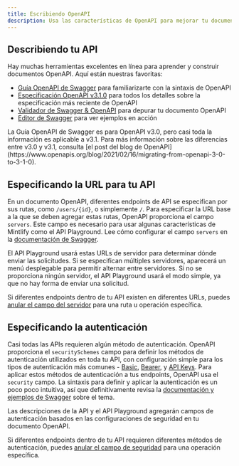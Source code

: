 ```yaml
---
title: Escribiendo OpenAPI
description: Usa las características de OpenAPI para mejorar tu documentación
---
```


## Describiendo tu API

Hay muchas herramientas excelentes en línea para aprender y construir documentos OpenAPI. Aquí están nuestras favoritas:

* [Guía OpenAPI de Swagger](https://swagger.io/docs/specification/about/) para familiarizarte con la sintaxis de OpenAPI
* [Especificación OpenAPI v3.1.0](https://github.com/OAI/OpenAPI-Specification/blob/main/versions/3.1.0.md) para todos los detalles sobre la especificación más reciente de OpenAPI
* [Validador de Swagger & OpenAPI](https://editor.swagger.io/) para depurar tu documento OpenAPI
* [Editor de Swagger](https://editor.swagger.io/) para ver ejemplos en acción

<Note>
  La Guía OpenAPI de Swagger es para OpenAPI v3.0, pero casi toda la información es aplicable a v3.1. Para más información sobre las diferencias entre v3.0 y v3.1, consulta [el post del blog de OpenAPI](https://www.openapis.org/blog/2021/02/16/migrating-from-openapi-3-0-to-3-1-0).
</Note>

## Especificando la URL para tu API

En un documento OpenAPI, diferentes endpoints de API se especifican por sus rutas, como `/users/{id}`, o simplemente `/`. Para especificar la URL base a la que se deben agregar estas rutas, OpenAPI proporciona el campo `servers`. Este campo es necesario para usar algunas características de Mintlify como el API Playground. Lee cómo configurar el campo `servers` en la [documentación de Swagger](https://swagger.io/docs/specification/api-host-and-base-path/).

El API Playground usará estas URLs de servidor para determinar dónde enviar las solicitudes. Si se especifican múltiples servidores, aparecerá un menú desplegable para permitir alternar entre servidores. Si no se proporciona ningún servidor, el API Playground usará el modo simple, ya que no hay forma de enviar una solicitud.

Si diferentes endpoints dentro de tu API existen en diferentes URLs, puedes [anular el campo del servidor](https://swagger.io/docs/specification/api-host-and-base-path/#:~:text=%C2%A0%C2%A0%C2%A0%C2%A0%C2%A0%C2%A0%C2%A0%C2%A0%C2%A0%20%2D%20southeastasia-,Overriding%20Servers,-The%20global%20servers) para una ruta u operación específica.

## Especificando la autenticación

Casi todas las APIs requieren algún método de autenticación. OpenAPI proporciona el `securitySchemes` campo para definir los métodos de autenticación utilizados en toda tu API, con configuración simple para los tipos de autenticación más comunes - [Basic](https://swagger.io/docs/specification/authentication/basic-authentication/), [Bearer](https://swagger.io/docs/specification/authentication/bearer-authentication/), y [API Keys](https://swagger.io/docs/specification/authentication/api-keys/). Para aplicar estos métodos de autenticación a tus endpoints, OpenAPI usa el `security` campo. La sintaxis para definir y aplicar la autenticación es un poco poco intuitiva, así que definitivamente revisa la [documentación y ejemplos de Swagger](https://swagger.io/docs/specification/authentication/) sobre el tema.

Las descripciones de la API y el API Playground agregarán campos de autenticación basados en las configuraciones de seguridad en tu documento OpenAPI.

Si diferentes endpoints dentro de tu API requieren diferentes métodos de autenticación, puedes [anular el campo de seguridad](https://swagger.io/docs/specification/authentication/#:~:text=you%20can%20apply%20them%20to%20the%20whole%20API%20or%20individual%20operations%20by%20adding%20the%20security%20section%20on%20the%20root%20level%20or%20operation%20level%2C%20respectively.) para una operación específica.
